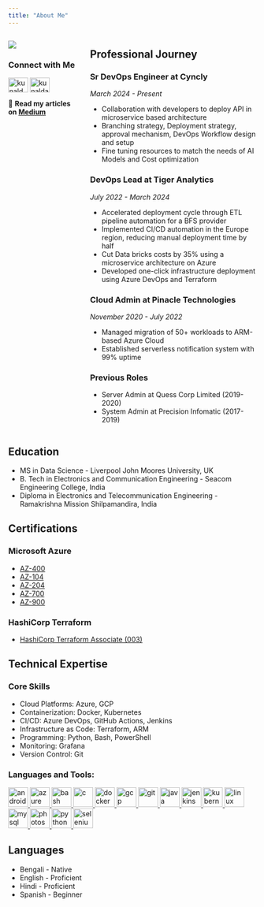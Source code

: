 ```yaml
---
title: "About Me"
---
```


:::: {.columns}

::: {.column width="30%"}
![](./posts/media/profile-pic.png)

### Connect with Me
<p align="left">
<a href="https://twitter.com/kunald_official" target="blank"><img align="center" src="https://raw.githubusercontent.com/rahuldkjain/github-profile-readme-generator/master/src/images/icons/Social/twitter.svg" alt="kunald_official" height="30" width="40" /></a>
<a href="https://linkedin.com/in/kunaldaskd" target="blank"><img align="center" src="https://raw.githubusercontent.com/rahuldkjain/github-profile-readme-generator/master/src/images/icons/Social/linked-in-alt.svg" alt="kunaldaskd" height="30" width="40" /></a>
</p>

📝 **Read my articles on [Medium](https://medium.com/@kunaldaskd)**
:::

::: {.column width="70%"}
## Professional Journey

### Sr DevOps Engineer at Cyncly
*March 2024 - Present*

- Collaboration with developers to deploy API in microservice based architecture
- Branching strategy, Deployment strategy, approval mechanism, DevOps Workflow design and setup
- Fine tuning resources to match the needs of AI Models and Cost optimization

### DevOps Lead at Tiger Analytics
*July 2022 - March 2024*

- Accelerated deployment cycle through ETL pipeline automation for a BFS provider
- Implemented CI/CD automation in the Europe region, reducing manual deployment time by half
- Cut Data bricks costs by 35% using a microservice architecture on Azure
- Developed one-click infrastructure deployment using Azure DevOps and Terraform

### Cloud Admin at Pinacle Technologies
*November 2020 - July 2022*

- Managed migration of 50+ workloads to ARM-based Azure Cloud
- Established serverless notification system with 99% uptime

### Previous Roles
- Server Admin at Quess Corp Limited (2019-2020)
- System Admin at Precision Infomatic (2017-2019)
:::

::::

## Education
- MS in Data Science - Liverpool John Moores University, UK
- B. Tech in Electronics and Communication Engineering - Seacom Engineering College, India
- Diploma in Electronics and Telecommunication Engineering - Ramakrishna Mission Shilpamandira, India

## Certifications
### Microsoft Azure
- [AZ-400](https://learn.microsoft.com/api/credentials/share/en-gb/kunaldas-1562/8EE29C994AF3E0FB?sharingId=D3163C5C8DC3CA89)
- [AZ-104](https://learn.microsoft.com/api/credentials/share/en-gb/kunaldas-1562/C7C88BA78C786F7C?sharingId=D3163C5C8DC3CA89)
- [AZ-204](https://learn.microsoft.com/api/credentials/share/en-gb/kunaldas-1562/B74FC4B5FAB93252?sharingId=D3163C5C8DC3CA89)
- [AZ-700](https://learn.microsoft.com/api/credentials/share/en-gb/kunaldas-1562/386D2CE66397401B?sharingId=D3163C5C8DC3CA89)
- [AZ-900](https://www.credly.com/badges/24820cce-4772-42ab-9d24-d6f2399d5d42/linked_in_profile)

### HashiCorp Terraform
- [HashiCorp Terraform Associate (003)](https://www.credly.com/badges/82c75d4f-a7a6-412e-b289-9af5e595c855/public_url)



## Technical Expertise

### Core Skills
- Cloud Platforms: Azure, GCP
- Containerization: Docker, Kubernetes
- CI/CD: Azure DevOps, GitHub Actions, Jenkins
- Infrastructure as Code: Terraform, ARM
- Programming: Python, Bash, PowerShell
- Monitoring: Grafana
- Version Control: Git

<h3 align="left">Languages and Tools:</h3>
<p align="left"> <a href="https://developer.android.com" target="_blank" rel="noreferrer"> <img src="https://raw.githubusercontent.com/devicons/devicon/master/icons/android/android-original-wordmark.svg" alt="android" width="40" height="40"/> </a> <a href="https://azure.microsoft.com/en-in/" target="_blank" rel="noreferrer"> <img src="https://www.vectorlogo.zone/logos/microsoft_azure/microsoft_azure-icon.svg" alt="azure" width="40" height="40"/> </a> <a href="https://www.gnu.org/software/bash/" target="_blank" rel="noreferrer"> <img src="https://www.vectorlogo.zone/logos/gnu_bash/gnu_bash-icon.svg" alt="bash" width="40" height="40"/> </a> <a href="https://www.cprogramming.com/" target="_blank" rel="noreferrer"> <img src="https://raw.githubusercontent.com/devicons/devicon/master/icons/c/c-original.svg" alt="c" width="40" height="40"/> </a> <a href="https://www.docker.com/" target="_blank" rel="noreferrer"> <img src="https://raw.githubusercontent.com/devicons/devicon/master/icons/docker/docker-original-wordmark.svg" alt="docker" width="40" height="40"/> </a> <a href="https://cloud.google.com" target="_blank" rel="noreferrer"> <img src="https://www.vectorlogo.zone/logos/google_cloud/google_cloud-icon.svg" alt="gcp" width="40" height="40"/> </a> <a href="https://git-scm.com/" target="_blank" rel="noreferrer"> <img src="https://www.vectorlogo.zone/logos/git-scm/git-scm-icon.svg" alt="git" width="40" height="40"/> </a> <a href="https://www.java.com" target="_blank" rel="noreferrer"> <img src="https://raw.githubusercontent.com/devicons/devicon/master/icons/java/java-original.svg" alt="java" width="40" height="40"/> </a> <a href="https://www.jenkins.io" target="_blank" rel="noreferrer"> <img src="https://www.vectorlogo.zone/logos/jenkins/jenkins-icon.svg" alt="jenkins" width="40" height="40"/> </a> <a href="https://kubernetes.io" target="_blank" rel="noreferrer"> <img src="https://www.vectorlogo.zone/logos/kubernetes/kubernetes-icon.svg" alt="kubernetes" width="40" height="40"/> </a> <a href="https://www.linux.org/" target="_blank" rel="noreferrer"> <img src="https://raw.githubusercontent.com/devicons/devicon/master/icons/linux/linux-original.svg" alt="linux" width="40" height="40"/> </a> <a href="https://www.mysql.com/" target="_blank" rel="noreferrer"> <img src="https://raw.githubusercontent.com/devicons/devicon/master/icons/mysql/mysql-original-wordmark.svg" alt="mysql" width="40" height="40"/> </a> <a href="https://www.photoshop.com/en" target="_blank" rel="noreferrer"> <img src="https://raw.githubusercontent.com/devicons/devicon/master/icons/photoshop/photoshop-line.svg" alt="photoshop" width="40" height="40"/> </a> <a href="https://www.python.org" target="_blank" rel="noreferrer"> <img src="https://raw.githubusercontent.com/devicons/devicon/master/icons/python/python-original.svg" alt="python" width="40" height="40"/> </a> <a href="https://www.selenium.dev" target="_blank" rel="noreferrer"> <img src="https://raw.githubusercontent.com/detain/svg-logos/780f25886640cef088af994181646db2f6b1a3f8/svg/selenium-logo.svg" alt="selenium" width="40" height="40"/> </a> </p>


## Languages
- Bengali - Native
- English - Proficient
- Hindi - Proficient
- Spanish - Beginner